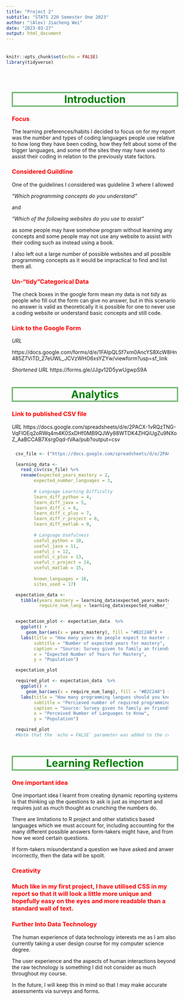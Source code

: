 ---
title: "Project 2"
subtitle: "STATS 220 Semester One 2023"
author: "(Alex) Jiacheng Wei"
date: "2023-03-27"
output: html_document
---

```{r setup, include=FALSE}
knitr::opts_chunk$set(echo = FALSE)
library(tidyverse)
```
<div>
<h1>Introduction</h1>
<h3>Focus</h3>
The learning preferences/habits I decided to focus on for my report was the number and types of coding languages people use relative to how long they have been coding, how they felt about some of the bigger languages, and some of the sites they may have used to assist their coding in relation to the previously state factors.

<h3>Considered Guildline</h3>
<p>
One of the guidelines I considered was guideline 3 where I allowed

<i>"Which programming concepts do you understand"</i>

and 

<i>"Which of the following websites do you use to assist"</i>

as some people may have somehow program without learning any concepts and some people may not use any website to assist with their coding such as instead using a book.

I also left out a large number of possible websites and all possible programming concepts as it would be impractical to find and list them all.
</p>

<h3>Un-"tidy"Categorical Data</h3>

<p>
The check boxes in the google form mean my data is not tidy as people who fill out the form can give no answer, but in this scenario no answer is valid as theoretically it is possible for one to never use a coding website or understand basic concepts and still code.
</p>

<h3>Link to the Google Form</h3>
<i>URL</i>
<p>https://docs.google.com/forms/d/e/1FAIpQLSf7xm0AncYS8XcW8Hn485Z7ViTD_27eUWL_JCVzWHO6xsYZYw/viewform?usp=sf_link

<i>Shortened URL</i>
https://forms.gle/JJgv12D5ywUgwpS9A
</p>


<h1>Analytics</h1>

<h3>Link to published CSV file</h3>
<i>URL</i>
https://docs.google.com/spreadsheets/d/e/2PACX-1vRQzTNG-VqFIOEq2oRWq4m4K0SxDHf0MB9QJWy88WTDK4ZHQiUgZu9NXoZ_AaBCCAB7Xsrg0qd-tVAa/pub?output=csv



```{r, echo=FALSE, show_col_types = FALSE}
csv_file <- ("https://docs.google.com/spreadsheets/d/e/2PACX-1vRQzTNG-VqFIOEq2oRWq4m4K0SxDHf0MB9QJWy88WTDK4ZHQiUgZu9NXoZ_AaBCCAB7Xsrg0qd-tVAa/pub?output=csv")

learning_data <- 
  read_csv(csv_file) %>%
  rename(expected_years_mastery = 2,
       expected_number_languages = 3,
       
       # Language Learning Difficulty
       learn_diff_python = 4,
       learn_diff_java = 5,
       learn_diff_c = 6,
       learn_diff_c_plus = 7,
       learn_diff_r_project = 8,
       learn_diff_matlab = 9,
       
       # Language Usefulness
       useful_python = 10,
       useful_java = 11,
       useful_c = 12,
       useful_c_plus = 13,
       useful_r_project = 14,
       useful_matlab = 15,
       
       known_languages = 16,
       sites_used = 17)

expectation_data <- 
  tibble(years_mastery = learning_data$expected_years_mastery, 
         require_num_lang = learning_data$expected_number_languages)


expectation_plot <- expectation_data  %>%
  ggplot() +
    geom_bar(aes(x = years_mastery), fill = "#B2C248") +
  labs(title = "How many years do people expect to master a language?",
       subtitle = "Number of expected years for mastery",
       caption = "Source: Survey given to family an friends",
       x = "Expected Number of Years for Mastery",
       y = "Population")

expectation_plot

required_plot <- expectation_data  %>%
  ggplot() +
    geom_bar(aes(x = require_num_lang), fill = "#B2C248") +
  labs(title = "How many programming langues should you know?",
       subtitle = "Percieved number of required programming languages",
       caption = "Source: Survey given to family an friends",
       x = "Perceived Number of Languages to Know",
       y = "Population")

required_plot
#Note that the `echo = FALSE` parameter was added to the code chunk to prevent printing of the R code that generated the plot.
```

<h1>Learning Reflection</h1>

<h3>One important idea</h3>

One important idea I learnt from creating dynamic reporting systems is that thinking up the questions to ask is just as important and requires just as much thought as crunching the numbers do.

There are limitations to R project and other statistics based languages which we must account for, including accounting for the many different possible answers form-takers might have, and from how we word certain questions.

If form-takers misunderstand a question we have asked and anwer incorrectly, then the data will be spoilt.

<h3>Creativity<h3>
Much like in my first project, I have utilised CSS in my report so that it will look a little more unique and hopefully easy on the eyes and more readable than a standard wall of text.

<h3>Further Into Data Technology</h3>

The human experience of data technology interests me as I am also currently taking a user design course for my computer science degree.

The user experience and the aspects of human interactions beyond the raw technology is something I did not consider as much throughout my course.

In the future, I will keep this in mind so that I may make accurate assessments via surveys and forms.


</div>

<style>
h1 {
  border-style: double;
  color: green;
  text-align: center;
  background-color: whiteS;
}
h2 {
  border-style: double;
  color: gold;
  text-align: center;
  background-color: navy;
}
h3 {
  color: red;
}
div {
  margin: auto;
  width: 90%;
  padding: 10px;
}
img {
  display: block;
  margin-left: auto;
  margin-right: auto;
}
</style>